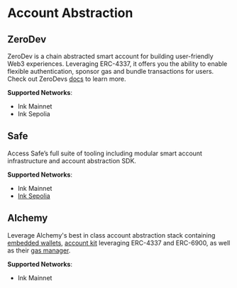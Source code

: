 # Account Abstraction

## ZeroDev

ZeroDev is a chain abstracted smart account for building user-friendly Web3 experiences. Leveraging ERC-4337, it offers you the ability to enable flexible authentication, sponsor gas and bundle transactions for users. Check out ZeroDevs [docs](https://docs.zerodev.app/) to learn more.

**Supported Networks**:

- Ink Mainnet
- Ink Sepolia

## Safe

Access Safe’s full suite of tooling including modular smart account infrastructure and account abstraction SDK.

**Supported Networks**:

- Ink Mainnet
- [Ink Sepolia](https://safe.optimism.io/welcome/accounts?chain=ink-sepolia)

## Alchemy

Leverage Alchemy's best in class account abstraction stack containing [embedded wallets](https://www.alchemy.com/best/embedded-wallets), [account kit](https://www.alchemy.com/account-kit) leveraging ERC-4337 and ERC-6900, as well as their [gas manager](https://www.alchemy.com/gas-manager).

**Supported Networks**:

- Ink Mainnet
